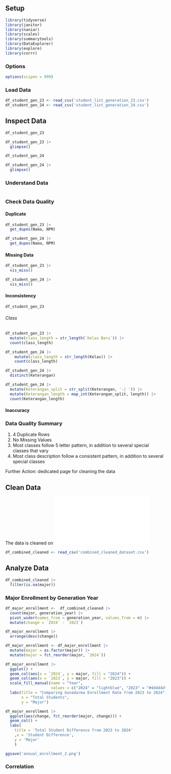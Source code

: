 ## Setup

```r
library(tidyverse)
library(janitor)
library(naniar)
library(scales)
library(summarytools)
library(DataExplorer)
library(explore)
library(corrr)
```

### Options

```r
options(scipen = 999)
```

### Load Data

```r
df_student_gen_23 <- read_csv('student_list_generation_23.csv')
df_student_gen_24 <- read_csv('student_list_generation_24.csv')
```

## Inspect Data

```r
df_student_gen_23
```

```r
df_student_gen_23 |> 
  glimpse()
```

```r
df_student_gen_24
```

```r
df_student_gen_24 |> 
  glimpse()
```

### Understand Data

```r

```

### Check Data Quality

#### Duplicate

```r
df_student_gen_23 |> 
  get_dupes(Nama, NPM)
```

```r
df_student_gen_24 |> 
  get_dupes(Nama, NPM)
```

#### Missing Data

```r
df_student_gen_23 |> 
  vis_miss()
```

```r
df_student_gen_24 |> 
  vis_miss()
```

#### Inconsistency

```r
df_student_gen_23
```

###### Class

```r
df_student_gen_23 |> 
  mutate(class_length = str_length(`Kelas Baru`)) |> 
  count(class_length)
```

```r
df_student_gen_24 |> 
    mutate(class_length = str_length(Kelas)) |> 
    count(class_length)
```

```r
df_student_gen_24 |> 
  distinct(Keterangan)
```

```r
df_student_gen_24 |> 
  mutate(Keterangan_split = str_split(Keterangan, '-| ')) |> 
  mutate(Keterangan_length = map_int(Keterangan_split, length)) |> 
  count(Keterangan_length)
```

#### Inaccuracy

### Data Quality Summary

1.  4 Duplicate Rows
2.  No Missing Values
3.  Most classes follow 5 letter pattern, in addition to several special classes that vary
4.  Most class description follow a consistent pattern, in addition to several special classes

Further Action: dedicated page for cleaning the data

## Clean Data

The data is cleaned on ![Clean R](clean_R.html)

```r
df_combined_cleaned <- read_csv('combined_cleaned_dataset.csv')
```

## Analyze Data

```r
df_combined_cleaned |> 
  filter(is.na(major))
```

### Major Enrollment by Generation Year

```r
df_major_enrollment <-  df_combined_cleaned |> 
  count(major, generation_year) |>
  pivot_wider(names_from = generation_year, values_from = n) |> 
  mutate(change = `2024` - `2023`)
```

```r
df_major_enrollment |> 
  arrange(desc(change))
```
```r
df_major_enrollment <- df_major_enrollment |> 
  mutate(major = as.factor(major)) |> 
  mutate(major = fct_reorder(major, `2024`))

df_major_enrollment |> 
  ggplot() + 
  geom_col(aes(x = `2024`, y = major, fill = "2024")) +
  geom_col(aes(x = `2023`, y = major, fill = "2023")) +
  scale_fill_manual(name = "Year",
                    values = c("2024" = "lightblue", "2023" = "#4d4d4d")) +
  labs(title = "Comparing Gunadarma Enrollment Rate from 2023 to 2024",
       x = "Total Students",
       y = "Major")

```

```r
df_major_enrollment |> 
  ggplot(aes(change, fct_reorder(major, change))) +
  geom_col() +
  labs(
    title = 'Total Student Difference from 2023 to 2024'
    ,x = 'Student Difference',
    y = 'Major'
    )
```
```r
ggsave('annual_enrollment_2.png')
```


### Correlation
